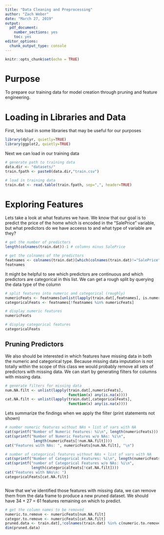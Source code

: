 ```yaml
---
title: "Data Cleaning and Preprocessing"
author: "Zach Weber"
date: "March 27, 2019"
output: 
  pdf_document: 
    number_sections: yes
    toc: yes
editor_options: 
  chunk_output_type: console
---
```


```r
knitr::opts_chunk$set(echo = TRUE)
```

# Purpose
To prepare our training data for model creation through pruning and feature engineering.

# Loading in Libraries and Data

First, lets load in some libraries that may be useful for our purposes
```r
library(dplyr, quietly=TRUE)
library(ggplot2, quietly=TRUE)
```

Next we can load in our training data 
```r
# generate path to training data
data.dir <- "datasets/"
train.fpath <- paste0(data.dir,"train.csv")

# load in training data
train.dat <- read.table(train.fpath, sep=",", header=TRUE)
```

# Exploring Features
Lets take a look at what features we have. We know that our goal is to predict the price of the home which is encoded in the "SalePrice" variable, but what predictors do we have acceess to and what type of variable are they?

```r
# get the number of predictors 
length(colnames(train.dat))-1 # columns minus SalePrice

# get the colnames of the predictors
featnames <- colnames(train.dat)[which(colnames(train.dat)!="SalePrice")]
featnames
```

It might be helpful to see which predictors are continuous and which predictors are categorical in this list. We can get a rough split by querying the data type of the column
```r
# split features into numeric and categorical (roughly)
numericFeats <- featnames[unlist(lapply(train.dat[,featnames], is.numeric))] 
categoricalFeats <- featnames[!featnames %in% numericFeats]

# display numeric features 
numericFeats

# display categorical features
categoricalFeats
```


## Pruning Predictors
We also should be interested in which features have missing data in both the numeric and categorical
type. Because missing data imputation is not totally within the scope of this class we would probably
remove all sets of predictors with missing data. We can start by generating filters for columns 
with missing data.
```r
# generate filters for missing data
num.NA.filt <- unlist(lapply(train.dat[,numericFeats],
                             function(x) any(is.na(x))))
cat.NA.filt <- unlist(lapply(train.dat[,categoricalFeats],
                             function(x) any(is.na(x))))
```

Lets summarize the findings when we apply the filter (print statements not shown)
```r
# number numeric features without NAs + list of vars with NA
cat(sprintf("Number of Numeric Features: %i\n", length(numericFeats)))
cat(sprintf("Number of Numeric Features w/o NAs: %i\n", 
             length(numericFeats[!num.NA.filt])))
cat("Features with NAs: ", numericFeats[num.NA.filt], "\n")

# number of categorical features without NAs + list of vars with NA 
cat(sprintf("Number of Categorical Features: %i\n", length(numericFeats)))
cat(sprintf("number of Categorical Features w/o NAs: %i\n",
            length(categoricalFeats[!cat.NA.filt])))
cat("Features with NAs\n: ")
categoricalFeats[cat.NA.filt]



```

Now that we've identified those features with missing data, we can remove them from the data frame
to produce a new pruned dataset. We should have 34 + 27 = 61 features remaining on which to predict.

```r
# get the column names to be removed
numeric.to.remove <- numericFeats[num.NA.filt]
categor.to.remove <- numericFeats[cat.NA.filt]
pruned.data <- train.dat[,!colnames(train.dat) %in% c(numeric.to.remove,categor.to.remove)]
dim(pruned.data)
```




